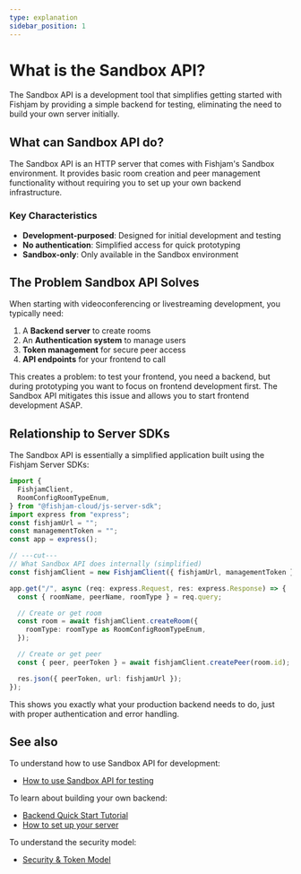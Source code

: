 ```yaml
---
type: explanation
sidebar_position: 1
---
```


# What is the Sandbox API?

The Sandbox API is a development tool that simplifies getting started with Fishjam by providing a simple backend for testing, eliminating the need to build your own server initially.

## What can Sandbox API do?

The Sandbox API is an HTTP server that comes with Fishjam's Sandbox environment.
It provides basic room creation and peer management functionality without requiring you to set up your own backend infrastructure.

### Key Characteristics

- **Development-purposed**: Designed for initial development and testing
- **No authentication**: Simplified access for quick prototyping
- **Sandbox-only**: Only available in the Sandbox environment

## The Problem Sandbox API Solves

When starting with videoconferencing or livestreaming development, you typically need:

1. A **Backend server** to create rooms
2. An **Authentication system** to manage users
3. **Token management** for secure peer access
4. **API endpoints** for your frontend to call

This creates a problem: to test your frontend, you need a backend, but during prototyping you want to focus on frontend development first.
The Sandbox API mitigates this issue and allows you to start frontend development ASAP.

## Relationship to Server SDKs

The Sandbox API is essentially a simplified application built using the Fishjam Server SDKs:

```typescript
import {
  FishjamClient,
  RoomConfigRoomTypeEnum,
} from "@fishjam-cloud/js-server-sdk";
import express from "express";
const fishjamUrl = "";
const managementToken = "";
const app = express();

// ---cut---
// What Sandbox API does internally (simplified)
const fishjamClient = new FishjamClient({ fishjamUrl, managementToken });

app.get("/", async (req: express.Request, res: express.Response) => {
  const { roomName, peerName, roomType } = req.query;

  // Create or get room
  const room = await fishjamClient.createRoom({
    roomType: roomType as RoomConfigRoomTypeEnum,
  });

  // Create or get peer
  const { peer, peerToken } = await fishjamClient.createPeer(room.id);

  res.json({ peerToken, url: fishjamUrl });
});
```

This shows you exactly what your production backend needs to do, just with proper authentication and error handling.

## See also

To understand how to use Sandbox API for development:

- [How to use Sandbox API for testing](/how-to/features/sandbox-api-testing)

To learn about building your own backend:

- [Backend Quick Start Tutorial](/tutorials/backend-quick-start)
- [How to set up your server](/how-to/backend/server-setup)

To understand the security model:

- [Security & Token Model](/explanation/security-tokens)
